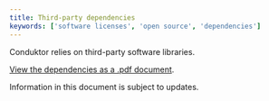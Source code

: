 ```yaml
---
title: Third-party dependencies
keywords: ['software licenses', 'open source', 'dependencies']
---
```


Conduktor relies on third-party software libraries.

[View the dependencies as a .pdf document](/assets/conduktor-platform-3rd-party-dependencies.pdf).

<Note>
Information in this document is subject to updates.
</Note>

